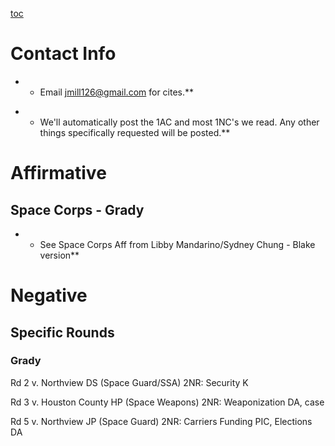 [[toc]]
=Contact Info= 

**Email [[mailto:jmill126@gmail.com|jmill126@gmail.com]] for cites.**

**We'll automatically post the 1AC and most 1NC's we read. Any other things specifically requested will be posted.**

=Affirmative= 
==Space Corps - Grady== 
**See Space Corps Aff from Libby Mandarino/Sydney Chung - Blake version**
=Negative= 
==Specific Rounds== 
===Grady=== 

Rd 2 v. Northview DS (Space Guard/SSA)
2NR: Security K

Rd 3 v. Houston County HP (Space Weapons)
2NR: Weaponization DA, case

Rd 5 v. Northview JP (Space Guard)
2NR: Carriers Funding PIC, Elections DA